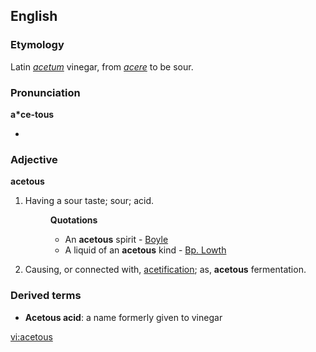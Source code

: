 ==English==
{{rfc|OK now?}}
===Etymology===
Latin ''[[acetum]]'' vinegar, from ''[[acere]]'' to be sour.

===Pronunciation===
'''a*ce-tous'''
*{{audio|en-us-acetous-1.ogg|Audio (US), variation 1}}
{{IPA|/'æ.sɪ.təs/, /ə'si.təs/}}

===Adjective===
'''acetous'''

# Having a sour taste; sour; acid.
#:'''Quotations'''
#:*An '''acetous''' spirit - [[Boyle]]
#:*A liquid of an '''acetous''' kind - [[Bp. Lowth]]
# Causing, or connected with, [[acetification]]; as, '''acetous''' fermentation.

===Derived terms===
*'''Acetous acid''': a name formerly given to vinegar

[[vi:acetous]]